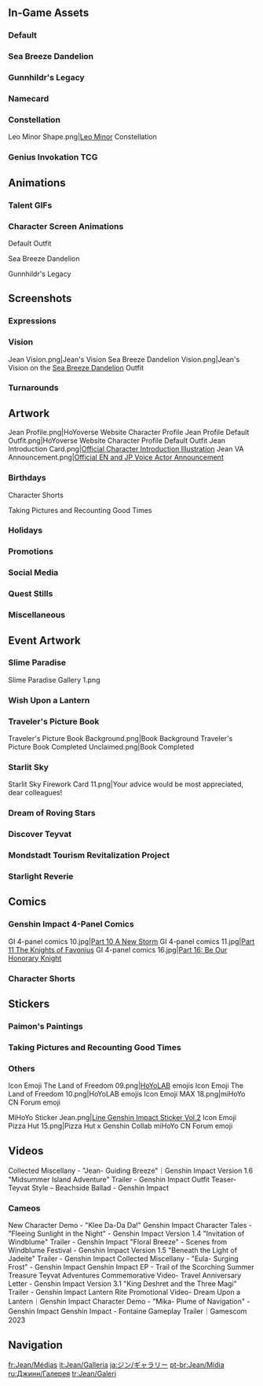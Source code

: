 {{CharacterTabs}}
{{TOC Limit}}
==In-Game Assets==
===Default===
{{Assets}}

===Sea Breeze Dandelion===
{{Assets/Outfit|Sea Breeze Dandelion}}

===Gunnhildr's Legacy===
{{Assets/Outfit|Gunnhildr's Legacy|multiwish=1}}

===Namecard===
{{Assets/Namecard|The Winds' Course|Jean}}

===Constellation===
<gallery>
Leo Minor Shape.png|[[Leo Minor]] Constellation
</gallery>

===Genius Invokation TCG===
{{Main|Genius Invokation TCG}}
{{Genius Invokation TCG Cards by Featured Gallery}}

==Animations==
===Talent GIFs===
{{Talent Previews by Character|Jean}}

===Character Screen Animations===
;Default Outfit
{{Preview/CharacterAnimations}}

;Sea Breeze Dandelion
{{Preview/CharacterAnimations|Sea Breeze Dandelion}}

;Gunnhildr's Legacy
{{Preview/CharacterAnimations|Gunnhildr's Legacy}}

==Screenshots==
===Expressions===
{{Character Expression|Jean|Default|Disappointed|Smiley}}

===Vision===
<gallery>
Jean Vision.png|Jean's Vision
Sea Breeze Dandelion Vision.png|Jean's Vision on the [[Sea Breeze Dandelion]] Outfit
</gallery>

===Turnarounds===
{{Turnarounds}}

==Artwork==
<gallery>
Jean Profile.png|HoYoverse Website Character Profile
Jean Profile Default Outfit.png|HoYoverse Website Character Profile Default Outfit
Jean Introduction Card.png|[https://twitter.com/GenshinImpact/status/1144606402075402241 Official Character Introduction Illustration]
Jean VA Announcement.png|[https://twitter.com/GenshinImpact/status/1322508626041270272 Official EN and JP Voice Actor Announcement]
</gallery>

===Birthdays===
{{Files by Character Gallery|Jean Birthday Artwork|character = Jean|not1=Character Shorts|not2=Taking Pictures and Recounting Good Times Images}}

;Character Shorts
{{Files by Character Gallery|Jean Birthday Artwork|character = Jean|not1=Character Birthday Artwork|not2=Taking Pictures and Recounting Good Times Images}}

;Taking Pictures and Recounting Good Times
{{Main|Taking Pictures and Recounting Good Times/Jean}}
{{Files by Character Gallery|Jean Birthday Artwork|character = Jean|not1=Character Shorts|not2=Character Birthday Artwork}}

===Holidays===
{{Files by Character Gallery|Holiday Artwork}}

===Promotions===
{{Files by Character Gallery|Promotional Artwork}}

===Social Media===
{{Files by Character Gallery|Social Media Celebration}}

===Quest Stills===
{{Files by Character Gallery|Quest Stills}}

===Miscellaneous===
{{Files by Character Gallery|Miscellaneous Artwork}}

==Event Artwork==
===Slime Paradise===
{{Main|Slime Paradise}}
<gallery>
Slime Paradise Gallery 1.png
</gallery>

===Wish Upon a Lantern===
{{Main|Wish Upon a Lantern}}
{{Files by Character Gallery|Wish Upon a Lantern Images}}

===Traveler's Picture Book===
{{Main|Traveler's Picture Book/2021-07-03}}
<gallery>
Traveler's Picture Book Background.png|Book Background
Traveler's Picture Book Completed Unclaimed.png|Book Completed
</gallery>

===Starlit Sky===
{{Main|Starlit Sky}}
<gallery>
Starlit Sky Firework Card 11.png|Your advice would be most appreciated, dear colleagues!
</gallery>

===Dream of Roving Stars===
{{Main|Dream of Roving Stars}}
{{Files by Character Gallery|Dream of Roving Stars Images}}

===Discover Teyvat===
{{Main|Discover Teyvat}}
{{Files by Character Gallery|Discover Teyvat Images}}

===Mondstadt Tourism Revitalization Project===
{{Main|Mondstadt Tourism Revitalization Project}}
{{Files by Character Gallery|Mondstadt Tourism Revitalization Project Images}}

===Starlight Reverie===
{{Main|Starlight Reverie}}
{{Files by Character Gallery|Starlight Reverie Images}}

==Comics==
===Genshin Impact 4-Panel Comics===
<gallery>
GI 4-panel comics 10.jpg|[https://twitter.com/GenshinImpact/status/1363337654272618498 Part 10 A New Storm]
GI 4-panel comics 11.jpg|[https://twitter.com/GenshinImpact/status/1365980066987929608 Part 11 The Knights of Favonius]
GI 4-panel comics 16.jpg|[https://twitter.com/GenshinImpact/status/1379388413468581888 Part 16: Be Our Honorary Knight]
</gallery>

===Character Shorts===
{{Files by Character Gallery|Character Shorts|character = Jean|not1=Jean Birthday Artwork}}

==Stickers==
===Paimon's Paintings===
{{Paimon's Paintings Images|Jean|nochar=1|nopplink=1}}

===Taking Pictures and Recounting Good Times===
{{Files by Character Gallery|Taking Pictures and Recounting Good Times Sprites}}

===Others===
<gallery>
Icon Emoji The Land of Freedom 09.png|[[HoYoLAB]] emojis
Icon Emoji The Land of Freedom 10.png|HoYoLAB emojis
Icon Emoji MAX 18.png|miHoYo CN Forum emoji

MiHoYo Sticker Jean.png|[https://store.line.me/stickershop/product/14369332/en Line Genshin Impact Sticker Vol.2]
Icon Emoji Pizza Hut 15.png|Pizza Hut x Genshin Collab miHoYo CN Forum emoji
</gallery>

==Videos==
<gallery>
Collected Miscellany - "Jean- Guiding Breeze"｜Genshin Impact
Version 1.6 "Midsummer Island Adventure" Trailer - Genshin Impact
Outfit Teaser- Teyvat Style – Beachside Ballad - Genshin Impact
</gallery>

===Cameos===
<gallery>
New Character Demo - "Klee Da-Da Da!" Genshin Impact
Character Tales - "Fleeing Sunlight in the Night" - Genshin Impact
Version 1.4 "Invitation of Windblume" Trailer - Genshin Impact
"Floral Breeze" - Scenes from Windblume Festival - Genshin Impact
Version 1.5 "Beneath the Light of Jadeite" Trailer - Genshin Impact
Collected Miscellany - "Eula- Surging Frost" - Genshin Impact
Genshin Impact EP - Trail of the Scorching Summer Treasure
Teyvat Adventures Commemorative Video- Travel Anniversary Letter - Genshin Impact
Version 3.1 "King Deshret and the Three Magi" Trailer - Genshin Impact
Lantern Rite Promotional Video- Dream Upon a Lantern｜Genshin Impact
Character Demo - "Mika- Plume of Navigation" - Genshin Impact
Genshin Impact - Fontaine Gameplay Trailer｜Gamescom 2023
</gallery>
<!--
==References==
{{Reflist}}
-->

==Navigation==
{{Character Navbox|Gallery}}

[[fr:Jean/Médias]]
[[it:Jean/Galleria]]
[[ja:ジン/ギャラリー]]
[[pt-br:Jean/Mídia]]
[[ru:Джинн/Галерея]]
[[tr:Jean/Galeri]]
